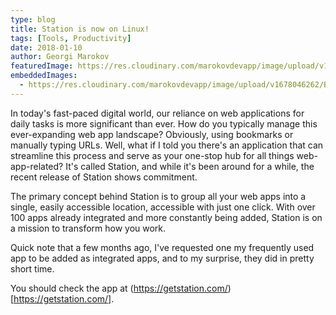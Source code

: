 ```yaml
---
type: blog
title: Station is now on Linux!
tags: [Tools, Productivity]
date: 2018-01-10
author: Georgi Marokov
featuredImage: https://res.cloudinary.com/marokovdevapp/image/upload/v1678046262/Blogs/station-on-linux/station-cover-picture_r6q0ii.png
embeddedImages:
  - https://res.cloudinary.com/marokovdevapp/image/upload/v1678046262/Blogs/station-on-linux/Screenshot-from-2018-10-16-10-01-24-1024x576_gsslmf.png
---
```


In today's fast-paced digital world, our reliance on web applications for daily tasks is more significant than ever. How
do you typically manage this ever-expanding web app landscape? Obviously, using bookmarks or manually typing URLs. Well,
what if I told you there's an application that can streamline this process and serve as your one-stop hub for all things
web-app-related? It's called Station, and while it's been around for a while, the recent release of Station shows
commitment.

The primary concept behind Station is to group all your web apps into a single, easily accessible location, accessible
with just one click. With over 100 apps already integrated and more constantly being added, Station is on a mission to
transform how you work.

Quick note that a few months ago, I've requested one my frequently used app to be added as integrated apps, and to my
surprise, they did in pretty short time.

You should check the app at (https://getstation.com/)[https://getstation.com/].

<GatsbyImage alt="Station in app" image={props.embedded.image1} />
